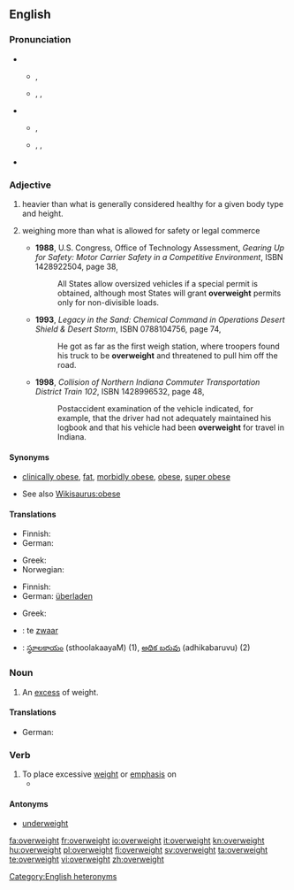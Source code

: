 ==English==

===Pronunciation===
* {{sense|adjective}}
** {{a|UK}} {{IPA|/ˌəʊvəˈweɪt/}}, {{SAMPA|/%@Uv@"weIt/}}
** {{a|US}} {{enPR|ō'vər-wātʹ}}, {{IPA|/ˌoʊvɚˈweɪt/}}, {{SAMPA|/%oUv@`"weIt/}}
* {{sense|noun}}
** {{a|UK}} {{IPA|/ˈəʊvəweɪt/}}, {{SAMPA|/"@Uv@weIt/}}
** {{a|US}} {{enPR|ōʹvər-wāt}}, {{IPA|/ˈoʊvɚweɪt/}}, {{SAMPA|/"oUv@`weIt/}}
* {{rhymes|eɪt}}

===Adjective===
{{en-adj}}

# {{context|of a person}} heavier than what is generally considered healthy for a given body type and height.
# {{context|transportation industry|of a vehicle}} weighing more than what is allowed for safety or legal commerce
#* '''1988''', U.S. Congress, Office of Technology Assessment, ''Gearing Up for Safety: Motor Carrier Safety in a Competitive Environment'', ISBN 1428922504, page 38,
#*: All States allow oversized vehicles if a special permit is obtained, although most States will grant '''overweight''' permits only for non-divisible loads.
#* '''1993''', ''Legacy in the Sand: Chemical Command in Operations Desert Shield & Desert Storm'', ISBN 0788104756, page 74,
#*: He got as far as the first weigh station, where troopers found his truck to be '''overweight''' and threatened to pull him off the road.
#* '''1998''', ''Collision of Northern Indiana Commuter Transportation District Train 102'', ISBN 1428996532, page 48,
#*: Postaccident examination of the vehicle indicated, for example, that the driver had not adequately maintained his logbook and that his vehicle had been '''overweight''' for travel in Indiana.

====Synonyms====
* {{sense|of a person}} [[clinically obese]], [[fat]], [[morbidly obese]], [[obese]], [[super obese]]
* See also [[Wikisaurus:obese]]

====Translations====
{{trans-top|of a person, heavier than is healthy}}
* Finnish: {{t|fi|ylipainoinen}}
* German: {{t+|de|übergewichtig}}
{{trans-mid}}
* Greek: {{t|el|υπέρβαρος|m|tr=ypérvaros}}
* Norwegian: {{t|no|overvektig}}
{{trans-bottom}}

{{trans-top|of a vehicle, weighing more than is allowed}}
* Finnish: {{t|fi|ylipainoinen}}
* German: [[überladen]]
{{trans-mid}}
* Greek: {{t|el|υπέρβαρος|m|tr=ypérvaros}}
{{trans-bottom}}

{{checktrans-top}}
* {{ttbc|nl}}: te [[zwaar]]
* {{ttbc|te}}: [[స్థూలకాయం]] (sthoolakaayaM) (1), [[అధిక బరువు]] (adhikabaruvu) (2)
{{trans-mid}}
{{trans-bottom}}

===Noun===
{{en-noun|-}}

# An [[excess]] of weight.

====Translations====
{{trans-top|excess of weight}}
* German: {{t+|de|Übergewicht|n}}
{{trans-mid}}
{{trans-bottom}}

===Verb===
{{en-verb}}

# To place excessive [[weight]] or [[emphasis]] on
#* {{quote-news|2009|January 11|Geraldine Fabrikant|How Safe Is That Nest Egg, Anyhow?|New York Times|url=http://www.nytimes.com/2009/01/11/business/mutfund/11safe.html
|passage=Kinnel explained it, the problem at Select High Income was that it '''overweighted''' mortgage bonds and underweighted other types of corporate debt, a strategy that backfired when the mortgage market collapsed. }}

====Antonyms====
* [[underweight]]

[[Category:English heteronyms]]

[[fa:overweight]]
[[fr:overweight]]
[[io:overweight]]
[[it:overweight]]
[[kn:overweight]]
[[hu:overweight]]
[[pl:overweight]]
[[fi:overweight]]
[[sv:overweight]]
[[ta:overweight]]
[[te:overweight]]
[[vi:overweight]]
[[zh:overweight]]